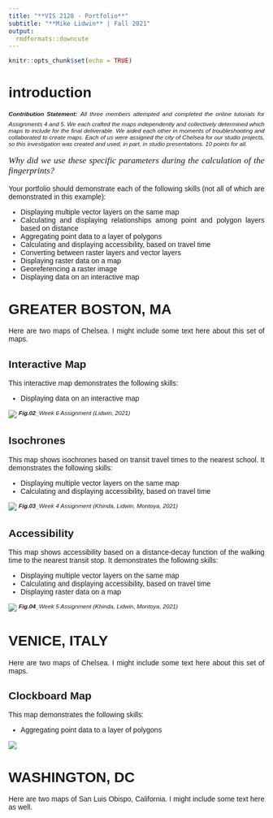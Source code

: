 ```yaml
---
title: "**VIS 2128 - Portfolio**"
subtitle: "**Mike Lidwin** | Fall 2021"
output: 
  rmdformats::downcute
---
```


```r
knitr::opts_chunk$set(echo = TRUE)
```

<style>
body {
text-align: justify}
</style>

<style>
body {
font-family: arial}
</style>

# introduction
\superscript^*__Contribution Statement:__*^
\superscript^*All three members attempted and completed the online tutorials for Assignments 4 and 5. We each crafted the maps independently and collectively determined which maps to include for the final deliverable. We aided each other in moments of troubleshooting and collaborated to create maps. Each of us were assigned the city of Chelsea for our studio projects, so this investigation was created and used, in part, in studio presentations. 10 points for all.*^

<p style="font-family: times, serif; font-size:13pt; font-style:italic">
    Why did we use these specific parameters during the calculation of the fingerprints?
</p>

Your portfolio should demonstrate each of the following skills (not all of which are demonstrated in this example):

* Displaying multiple vector layers on the same map
* Calculating and displaying relationships among point and polygon layers based on distance
* Aggregating point data to a layer of polygons
* Calculating and displaying accessibility, based on travel time
* Converting between raster layers and vector layers
* Displaying raster data on a map
* Georeferencing a raster image
* Displaying data on an interactive map






# **GREATER BOSTON, MA**
Here are two maps of Chelsea. I might include some text here about this set of maps.

## **Interactive Map**
This interactive map demonstrates the following skills: 

* Displaying data on an interactive map

[![](thumbnails/interactive_map.PNG)](https://mike-lid.github.io/folio/fullsize/LIDWIN_Week6_InteractiveMap.html){target="_blank"}
\superscript^*__Fig.02___Week 6 Assignment (Lidwin, 2021)*^

## **Isochrones**
This map shows isochrones based on transit travel times to the nearest school. It demonstrates the following skills:

* Displaying multiple vector layers on the same map
* Calculating and displaying accessibility, based on travel time

[![](thumbnails/a_chelsea_isocrone.png)](https://mike-lid.github.io/folio/fullsize/a_chelsea_isocrone.pdf){target="_blank"}
\superscript^*__Fig.03___Week 4 Assignment (Khinda, Lidwin, Montoya, 2021)*^


## **Accessibility**
This map shows accessibility based on a distance-decay function of the walking time to the nearest transit stop. It demonstrates the following skills:

* Displaying multiple vector layers on the same map
* Calculating and displaying accessibility, based on travel time
* Displaying raster data on a map

[![](thumbnails/map8.jpg)](https://mike-lid.github.io/folio/fullsize/map8.jpg){target="_blank"}
\superscript^*__Fig.04___Week 5 Assignment (Khinda, Lidwin, Montoya, 2021)*^



# **VENICE, ITALY**
Here are two maps of Chelsea. I might include some text here about this set of maps.

## **Clockboard Map**
This map demonstrates the following skills:

* Aggregating point data to a layer of polygons

[![](thumbnails/clockboard.jpg)](https://mike-lid.github.io/folio/fullsize/clockboard.pdf){target="_blank"}

# **WASHINGTON, DC**
Here are two maps of San Luis Obispo, California. I might include some text here as well.


